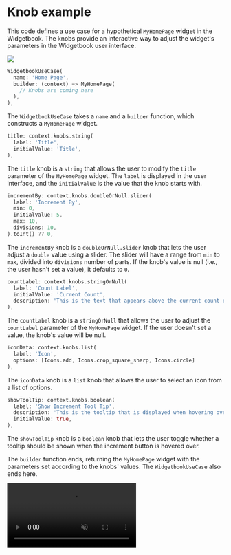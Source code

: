 # Knob example

This code defines a use case for a hypothetical `MyHomePage` widget in the
Widgetbook. The knobs provide an interactive way to adjust the widget's
parameters in the Widgetbook user interface.

<Image src="/assets/knobs/knobs.png" zoom />

```dart
WidgetbookUseCase(
  name: 'Home Page',
  builder: (context) => MyHomePage(
    // Knobs are coming here
  ),
),
```

The `WidgetbookUseCase` takes a `name` and a `builder` function, which
constructs a `MyHomePage` widget.

```dart
title: context.knobs.string(
  label: 'Title',
  initialValue: 'Title',
),
```

The `title` knob is a `string` that allows the user to modify the `title`
parameter of the `MyHomePage` widget. The `label` is displayed in the user
interface, and the `initialValue` is the value that the knob starts with.

```dart
incrementBy: context.knobs.doubleOrNull.slider(
  label: 'Increment By',
  min: 0,
  initialValue: 5,
  max: 10,
  divisions: 10,
).toInt() ?? 0,
```

The `incrementBy` knob is a `doubleOrNull.slider` knob that lets the user adjust
a `double` value using a slider. The slider will have a range from `min` to
`max`, divided into `divisions` number of parts. If the knob's value is null
(i.e., the user hasn't set a value), it defaults to `0`.

```dart
countLabel: context.knobs.stringOrNull(
  label: 'Count Label',
  initialValue: 'Current Count',
  description: 'This is the text that appears above the current count of increments',
),
```

The `countLabel` knob is a `stringOrNull` that allows the user to adjust the
`countLabel` parameter of the `MyHomePage` widget. If the user doesn't set a
value, the knob's value will be null.

```dart
iconData: context.knobs.list(
  label: 'Icon',
  options: [Icons.add, Icons.crop_square_sharp, Icons.circle]
),
```

The `iconData` knob is a `list` knob that allows the user to select an icon from
a list of options.

```dart
showToolTip: context.knobs.boolean(
  label: 'Show Increment Tool Tip',
  description: 'This is the tooltip that is displayed when hovering over the increment button',
  initialValue: true,
),
```

The `showToolTip` knob is a `boolean` knob that lets the user toggle whether a
tooltip should be shown when the increment button is hovered over.

The `builder` function ends, returning the `MyHomePage` widget with the
parameters set according to the knobs' values. The `WidgetbookUseCase` also ends
here.

<Video autoPlay muted src="/assets/knobs/knobs.mp4" type="video/mp4" />

## Putting it all together

```dart
import 'package:flutter/material.dart';
import 'package:widgetbook/widgetbook.dart';

void main() {
  runApp(const KnobsExample());
}

class MyHomePage extends StatefulWidget {
  const MyHomePage({
    Key? key,
    required this.title,
    this.incrementBy = 1,
    this.countLabel,
    this.iconData,
    this.showToolTip = true,
    this.duration = Duration.zero,
    this.dateTime,
  }) : super(key: key);

  final String title;
  final int incrementBy;
  final String? countLabel;
  final IconData? iconData;
  final bool showToolTip;
  final Duration duration;
  final DateTime? dateTime;

  @override
  State<MyHomePage> createState() => _MyHomePageState();
}

class _MyHomePageState extends State<MyHomePage> {
  int _counter = 0;

  void _incrementCounter() {
    setState(() {
      _counter += widget.incrementBy;
    });
  }

  @override
  Widget build(BuildContext context) {
    return Scaffold(
      appBar: AppBar(
        title: Text(widget.title),
      ),
      body: Center(
        child: Column(
          mainAxisAlignment: MainAxisAlignment.center,
          children: <Widget>[
            Text(
              widget.countLabel ??
                  'You have pushed the button this many times:',
            ),
            Text(
              '$_counter',
              style: Theme.of(context).textTheme.headlineMedium,
            ),
            Text(
              '${widget.duration}',
              style: Theme.of(context).textTheme.headlineMedium,
            ),
            if (widget.dateTime != null)
              Text(
                widget.dateTime.toIso8601String()!,
                style: Theme.of(context).textTheme.headlineMedium,
              ),
          ],
        ),
      ),
      floatingActionButton: FloatingActionButton(
        onPressed: _incrementCounter,
        tooltip: widget.showToolTip ? 'Increment' : null,
        child: Icon(widget.iconData ?? Icons.add),
      ),
    );
  }
}

class KnobsExample extends StatelessWidget {
  const KnobsExample({Key? key}) : super(key: key);

  @override
  Widget build(BuildContext context) {
    final initialDate = DateTime.now();

    return Widgetbook.material(
      addons: [
        DeviceFrameAddon(
          devices: [
            Devices.ios.iPhoneSE,
            Devices.ios.iPhone13,
          ],
        ),
        TextScaleAddon(
          scales: [1, 2],
        ),
        MaterialThemeAddon(
          themes: [
            WidgetbookTheme(
              data: ThemeData.dark(),
              name: 'dark',
            ),
          ],
        ),
      ],
      directories: [
        WidgetbookCategory(
          name: 'Pages',
          children: [
            WidgetbookComponent(
              name: 'On boarding',
              useCases: [
                WidgetbookUseCase(
                  name: 'Home Page',
                  builder: (context) => MyHomePage(
                    title: context.knobs
                        .string(label: 'Title', initialValue: 'Title'),
                    incrementBy: context.knobs.doubleOrNull
                            .slider(
                              label: 'Increment By',
                              min: 0,
                              initialValue: 5,
                              max: 10,
                              divisions: 10,
                            )
                            ?.toInt() ??
                        0,
                    countLabel: context.knobs.stringOrNull(
                      label: 'Count Label',
                      initialValue: 'Current Count',
                      description:
                          'This is the text that appears above the current count of increments',
                    ),
                    iconData: context.knobs.list(
                      label: 'Icon',
                      options: [
                        Icons.add,
                        Icons.crop_square_sharp,
                        Icons.circle
                      ],
                    ),
                    showToolTip: context.knobs.boolean(
                      label: 'Show Increment Tool Tip',
                      description:
                          'This is the tooltip that is displayed when hovering over the increment button',
                      initialValue: true,
                    ),
                    duration: context.knobs.duration(
                      label: 'Increment duration',
                      initialValue: const Duration(seconds: 5),
                    ),
                    dateTime: context.knobs.dateTimeOrNull(
                        // placing DateTime.now() here will cause the date time and
                        // the text field to be out of sync
                        initialValue: initialDate,
                        label: 'Select Date Time',
                        readOnly: false,
                    ),
                  ),
                ),
              ],
            ),
          ],
        ),
      ],
    );
  }
}
```

You can see an example of this and different knobs available
[here](https://github.com/widgetbook/widgetbook/blob/main/examples/knobs_example/lib/widgetbook.dart).
